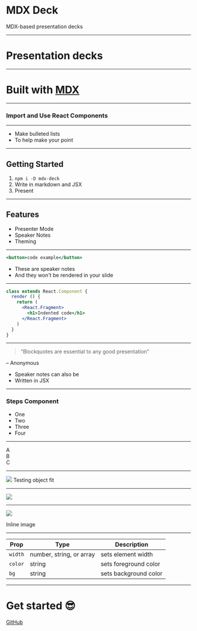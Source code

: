 
<Head>
  <title>mdx-deck</title>
  <meta name='twitter:card' content='summary_large_image' />
  <meta name='twitter:site' content='@jxnblk' />
  <meta name='twitter:title' content='mdx-deck' />
  <meta name='twitter:description' content='MDX-based presentation decks' />
  <meta name='twitter:image' content='https://jxnblk.com/mdx-deck/card.png' />
</Head>

# MDX Deck

MDX-based presentation decks

---

# Presentation decks

---

# Built with [MDX][]
[MDX]: https://github.com/mdx-js/mdx

---

### Import and Use React Components

<Counter />

---

- Make bulleted lists
- To help make your point

---

## Getting Started

1. `npm i -D mdx-deck`
2. Write in markdown and JSX
3. Present

---

## Features

- Presenter Mode
- Speaker Notes
- Theming

---

```jsx
<button>code example</button>
```

<Notes>

- These are speaker notes
- And they won't be rendered in your slide

</Notes>

---

```jsx
class extends React.Component {
  render () {
    return (
      <React.Fragment>
        <h1>Indented code</h1>
      </React.Fragment>
    )
  }
}
```

---

> “Blockquotes are essential to any good presentation”

– Anonymous

<Notes>
  <ul>
    <li>Speaker notes can also be</li>
    <li>Written in JSX</li>
  </ul>
</Notes>

---

### Steps Component

<Steps>

- One
- Two
- Three
- Four

</Steps>

---

<div>A</div>
<Steps>
  <div>B</div>
  <div>C</div>
</Steps>

---

<img src='https://source.unsplash.com/random/768x2048?new_york' />

<Notes>
Testing object fit
</Notes>

---

<img src='https://images.unsplash.com/photo-1462331940025-496dfbfc7564?new_york&w=2048&q=20' />

---

![](https://images.unsplash.com/photo-1462331940025-496dfbfc7564?new_york&w=2048&h=1024&q=20&fit=crop)

Inline image

---

Prop | Type | Description
---|---|---
`width` | number, string, or array | sets element width
`color` | string | sets foreground color
`bg` | string | sets background color

---

<Invert>

# Get started :sunglasses:

[GitHub](https://github.com/jxnblk/mdx-deck)

</Invert>

